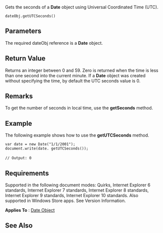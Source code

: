 Gets the seconds of a '''Date''' object using Universal Coordinated Time (UTC).

 dateObj.getUTCSeconds()

==Parameters==
The required dateObj reference is a '''Date''' object.


==Return Value==
Returns an integer between 0 and 59. Zero is returned when the time is less than one second into the current minute. If a '''Date''' object was created without specifying the time, by default the UTC seconds value is 0.


==Remarks==
To get the number of seconds in local time, use the '''getSeconds''' method.


==Example==
The following example shows how to use the '''getUTCSeconds''' method.

 var date = new Date("1/1/2001");
 document.write(date. getUTCSeconds());
 
 // Output: 0

==Requirements==
Supported in the following document modes: Quirks, Internet Explorer 6 standards, Internet Explorer 7 standards, Internet Explorer 8 standards, Internet Explorer 9 standards, Internet Explorer 10 standards. Also supported in Windows Store apps. See Version Information.

'''Applies To''' : [[javascript/Date|Date Object]]


==See Also==

              

              

              
